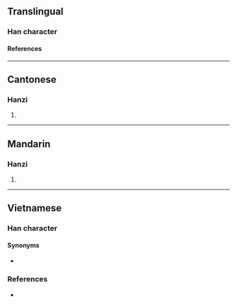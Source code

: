 {{character info}}
==Translingual==

===Han character===
{{Han char|rn=75|rad=木|as=14|sn=18|four=41927|canj=DMFB|ids=⿰木爾}}

====References====
{{Han ref|kx=0558.430|dkj=15741|dj=0948.130|hdz=21307.060|uh=6AB7}}

----

==Cantonese==

===Hanzi===
{{yue-hanzi|jyut=[[nei5]]|y=nei5}}

# {{rfdef|yue|sort=木14}}

----

==Mandarin==

===Hanzi===
{{cmn-hanzi|pin=[[nǐ]] ([[ni3]]), [[mí]] ([[mi2]])|wg=ni<sup>3</sup>, mi<sup>2</sup>}}

# {{rfdef|cmn|sort=木14}}

----

==Vietnamese==

===Han character===
{{vi-readings|reading=nễ, nhĩ|phienthiet=奴禮 nô lễ|rs=木14}}

====Synonyms====
* {{vi-l|鈮|nễ}}

===References===
* {{R:WinVNKey:Lê Sơn Thanh}}